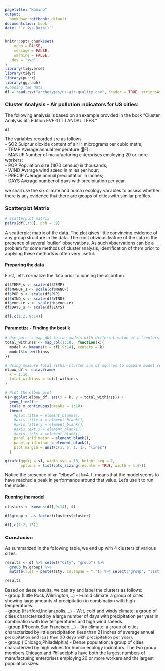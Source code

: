 ```yaml
---
pagetitle: "Kamino"
output:
  bookdown::gitbook: default
documentclass: book
date: "`r Sys.Date()`"
---
```


```r
knitr::opts_chunk$set(
    echo = FALSE,
    message = FALSE,
    warning = FALSE,
   dev = "svg"
)
library(tidyverse)
library(tidyr)
library(purrr)
library(ggiraph)
#Loading the data
df = read.csv("archetypes/us-air-quality.csv", header = TRUE, stringsAsFactors = TRUE)

```

### Cluster Analysis - Air pollution indicators for US cities:
The following analysis is based on an example provided in the book "Cluster Analysis 5th Edition EVERITT LANDAU LEES."


```r

df

```

The variables recorded are as follows:<br>
- SO2 Sulphur dioxide content of air in micrograms per cubic metre;<br>
- TEMP Average annual temperature (F);<br>
- MANUF Number of manufacturing enterprises employing 20 or more workers;<br>
- POP Population size (1970 census) in thousands;<br>
- WIND Average wind speed in miles per hour;<br>
- PRECIP Average annual precipitation in inches;<br>
- DAYS Average number of days with precipitation per year.<br>

we shall use the six climate and human ecology variables to assess whether there is any evidence that there are groups of cities with similar profiles.


### Scatterplot Matrix

```r

# Scatterplot matrix
pairs(df[,3:8], pch = 19)

```

A scatterplot matrix of the data. The plot gives little convincing evidence of any group structure in the data. The most obvious feature of the data is the presence of several ‘outlier’ observations. As such observations can be a problem for some methods of cluster analysis, identification of them prior to applying these methods is often very useful.

#### Preparing the data 
First, let's normalize the data prior to running the algorithm.

```r
df$TEMP_s <- scale(df$TEMP)
df$MANUF_s <- scale(df$MANUF)
df$POP_s <- scale(df$POP)
df$WIND_s <- scale(df$WIND)
df$PRECIP_s <- scale(df$PRECIP)
df$DAYS_s <- scale(df$DAYS)

df[,c(1:2, 9:14)]
```

#### Parametize - Finding the best k

```r
# Use purrr's map_dbl to run models with different value of k (centers)
total_withinss <- map_dbl(1:10,  function(k){
  model <- kmeans(x = df[,9:14], centers = k)
  model$tot.withinss
})

# Using measure Total within-cluster sum of squares to compare model results
elbow_df <- data.frame(
  k = 1:10,
  total_withinss = total_withinss
)

# Plot the elbow plot
v1<-ggplot(elbow_df, aes(x = k, y = total_withinss)) +
  geom_line() +
  scale_x_continuous(breaks = 1:10)+
  theme(
    #plot.title = element_blank(),
    #axis.title.x = element_blank(),
    #axis.title.y = element_blank(),
    #axis.text.x = element_blank(),
    #axis.ticks.x =element_blank(),
    panel.grid.major = element_blank(),
    panel.grid.minor = element_blank(),
    plot.margin = unit(c(1, 5, 1, 1), "lines")
  ) 

girafe(ggobj = v1, width_svg = 13, height_svg = 7,
       options = list(opts_sizing(rescale = TRUE, width = 1.0)))
```

Notice the presence of an "elbow" at k=4. It means that the model seems to have reached a peak in performance around that value. Let's use it to run the model.

#### Running the model


```r
clusters <- kmeans(df[,9:14], 4)

df$group <- as.factor(clusters$cluster)

df[,c(1:2, 15)]
```

### Conclusion

As summarized in the following table, we end up with 4 clusters of various sizes.

```r
results <- df %>% select("City", "group") %>%
  group_by(group) %>% 
  mutate(list = paste(City, collapse = ",")) %>% select("group", "list") %>% distinct() %>% arrange(group)

results
```

Based on these results, we can try and label the clusters as follows:<br>
- group (Little Rock,Wilmington,...) - Humid climate: a group of cities showing large amounts of precipitation in combination with high temperatures.<br>
- group (Hartford,Indianapolis,...) - Wet, cold and windy climate: a group of cities characterized by a large number of days with precipitation per year in combination with low temperatures and high wind speeds.<br>
- group (Phoenix,San Francisco,...) - Dry climate: a group of cities characterized by little precipitation (less than 21 inches of average annual precipitation and less than 90 days with precipitation per year).<br>
- group (	Chicago,Philadelphia) - Dense population: a group of cities characterized by high values for human ecology indicators. The two group members Chicago and Philadelphia have both the largest numbers of manufacturing enterprises employing 20 or more workers and the largest population sizes.<br>
